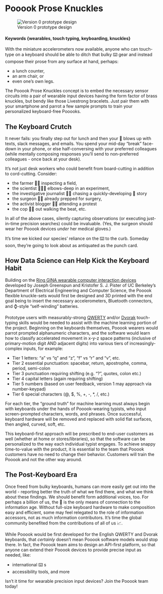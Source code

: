 # Pooook Prose Knuckles {#Pooook-Prose-Knuckles-like-brass-knuckles-for-the-information-age}

![Version 0 prototype design](https://github.com/w201rdada/portfolio-jendatx/blob/master/Pooook_proto_Tinkercad.png)

#### Keywords {wearables, touch typing, keyboarding, knuckles}

 With the miniature accelerometers now available, anyone who can touch-type on a keyboard should be able to ditch that bulky ⌨️ gear and instead compose their prose from any surface at hand, perhaps:

  * a lunch counter,
  * an arm chair, or
  * even one's own legs.

  The Pooook Prose Knuckles concept is to embed the necessary sensor circuits into a pair of wearable input devices having the form factor of brass knuckles, but bendy like those Livestrong bracelets. Just pair them with your smartphone and parrot a few sample prompts to train your personalized keyboard-free Pooooks.

## The Keyboard Crutch

It never fails: you finally step out for lunch and then your 📱 blows up with texts, slack messages, and emails. You spend your mid-day "break" face-down in your phone, or else half-conversing with your preferred colleagues (while mentally composing responses you'll send to non-preferred colleagues - once back at your desk).

It's not just desk workers who could benefit from board-cutting in addition to cord-cutting. Consider:

* the farmer 👨‍🌾 inspecting a field,
* the scientist 👨🏾‍🔬 elbows-deep in an experiment,
* the investigative journalist 🕵️‍♀️ chasing a quickly-developing 📰 story
* the surgeon 👩‍⚕️ already prepped for surgery,
* the activist blogger 🧕🏽 attending a protest
* the cop 👮🏽 out walking the beat, etc.

In all of the above cases, silently capturing observations (or executing just-in-time precision searches) could be invaluable. (Yes, the surgeon should wear her Pooook devices *under* her medical gloves.)

It's time we kicked our species' reliance on the ⌨️  to the curb. Someday soon, they're going to look about as antiquated as the punch card.

## How Data Science can Help Kick the Keyboard Habit

Building on the [Ring GINA wearable computer interaction devices](http://www-bsac.eecs.berkeley.edu/publications/search/zoom.php?urltimestamp=1381271517) developed by Joseph Greenspun and Kristofer S. J. Pister of UC Berkeley's Department of Electrical Engineering and Computer Science, the Pooook flexible knuckle-sets would first be designed and 3D printed with the end goal being to insert the necessary accelerometers, Bluetooth connectors, and ⌚-style "self-winding" batteries.

Prototype users with measurably-strong [QWERTY](https://en.wikipedia.org/wiki/QWERTY) and/or [Dvorak](https://en.wikipedia.org/wiki/Dvorak_Simplified_Keyboard) touch-typing skills would be needed to assist with the machine learning portion of the project. Beginning on the keyboards themselves, Pooook wearers would parrot prompted alphanumeric characters, and the software would learn how to classify accelerated movement in x-y-z space patterns (inclusive of primary-motion digit AND adjacent digits) into various tiers of increasingly-complex inputs, for example:

 * Tier 1 letters: "a" vs "q" and "z", "f" vs "r" and "v", etc.
 * Tier 2 essential punctuation: spacebar, return, apostrophe, comma, period, semi-colon
 * Tier 3 punctuation requiring shifting (e.g. "?", quotes, colon etc.)
 * Tier 4 capital letters (again requiring shifting)
 * Tier 5 numbers (based on user feedback, version 1 may approach via number-keypad)
 * Tier 6 special characters (@, $, %, +, -, \*, /, etc.)

For each tier, the "ground truth" for machine learning must always begin with keyboards under the hands of Pooook-wearing typists, who input screen-prompted characters, words, and phrases. Once successful, keyboard hardware will be removed and replaced with solid flat surfaces, then angled, curved, soft, etc.

This keyboard-first approach will be prescribed to end-user customers as well (whether at home or stores/libraries), so that the software can be personalized to the way each individual typist engages. To achieve snappy time-to-value with the product, it is  essential to the team that Pooook customers have no need to change their behavior. Customers will train the Pooook and not the other way around. 

## The Post-Keyboard Era

Once freed from bulky keyboards, humans can more easily get out into the world - reporting better the truth of what we find there, and what we think about these findings. We should benefit form additional voices, too. For perhaps a billion of us, the 📱 is the only means of connection to the information age. Without full-size keyboard hardware to make composition easy and efficient, some may feel relegated to the role of information accessors, not as much information contributors. It's time the global community benefited from the contributions of all of us 📈.

While Pooook would be first developed for the English QWERTY and Dvorak keyboards, that *certainly* doesn't mean Pooook software models would stop there. In fact, the Pooook team aims to design an API-first platform, so that anyone can extend their Pooook devices to provide precise input as needed, like:

 * international ⌨️ s
 * accessibility tools, and more

Isn't it time for wearable precision input devices? Join the Pooook team today!
